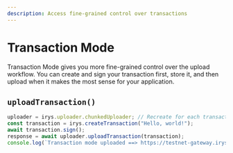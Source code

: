 ```yaml
---
description: Access fine-grained control over transactions
---
```


# Transaction Mode

Transaction Mode gives you more fine-grained control over the upload workflow. You can create and sign your transaction first, store it, and then upload when it makes the most sense for your application.

## `uploadTransaction()`

```js
uploader = irys.uploader.chunkedUploader; // Recreate for each transaction
const transaction = irys.createTransaction("Hello, world!");
await transaction.sign();
response = await uploader.uploadTransaction(transaction);
console.log(`Transaction mode uploaded ==> https://testnet-gateway.irys.xyz/${response.data.id}`);
```
